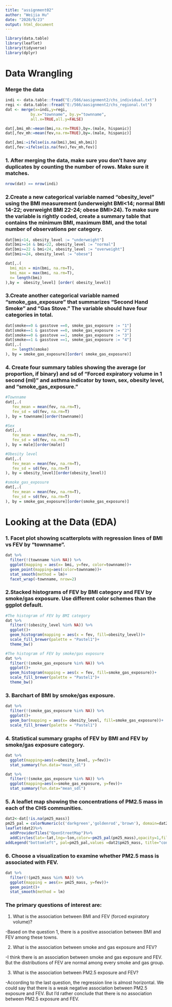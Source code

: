 ```yaml
---
title: "assignment02"
author: "Weijia Hu"
date: "2020/9/23"
output: html_document
---
```


```r
library(data.table)
library(leaflet)
library(tidyverse)
library(dplyr)

```
# Data Wrangling
### Merge the data
```r
indi <- data.table::fread("E:/566/aasignment2/chs_individual.txt")
regi <- data.table::fread("E:/566/aasignment2/chs_regional.txt")
dat <- merge(x=indi,y=regi,
           by.x="townname", by.y="townname",
           all.x=TRUE,all.y=FALSE)
```

```r
dat[,bmi_mh:=mean(bmi,na.rm=TRUE),by=.(male, hispanic)]
dat[,fev_mh:=mean(fev,na.rm=TRUE),by=.(male, hispanic)]

dat[,bmi:=ifelse(is.na(bmi),bmi_mh,bmi)]
dat[,fev:=ifelse(is.na(fev),fev_mh,fev)]
```
### 1. After merging the data, make sure you don’t have any duplicates by counting the number of rows. Make sure it matches.

```r
nrow(dat) == nrow(indi)
```

### 2.Create a new categorical variable named “obesity_level” using the BMI measurement (underweight BMI<14; normal BMI 14-22; overweight BMI 22-24; obese BMI>24). To make sure the variable is rightly coded, create a summary table that contains the minimum BMI, maximum BMI, and the total number of observations per category.

```r
dat[bmi<14, obesity_level := "underweight"]
dat[bmi>=14 & bmi<22, obesity_level := "normal"]
dat[bmi>=22 & bmi<24, obesity_level := "overweight"]
dat[bmi>=24, obesity_level := "obese"]

dat[,.(
  bmi_min = min(bmi, na.rm=T),
  bmi_max = max(bmi, na.rm=T),
  n= length(bmi)
),by =  obesity_level] [order( obesity_level)]
```
### 3.Create another categorical variable named “smoke_gas_exposure” that summarizes “Second Hand Smoke” and “Gas Stove.” The variable should have four categories in total.
```r
dat[smoke==0 & gasstove ==0, smoke_gas_exposure := "1"]
dat[smoke==1 & gasstove ==0, smoke_gas_exposure := "2"]
dat[smoke==0 & gasstove ==1, smoke_gas_exposure := "3"]
dat[smoke==1 & gasstove ==1, smoke_gas_exposure := "4"]
dat[,.(
   n= length(smoke)
), by = smoke_gas_exposure][order( smoke_gas_exposure)]
```
### 4. Create four summary tables showing the average (or proportion, if binary) and sd of “Forced expiratory volume in 1 second (ml)” and asthma indicator by town, sex, obesity level, and “smoke_gas_exposure.”

```r
#Townname
dat[,.(
   fev_mean = mean(fev, na.rm=T),
   fev_sd = sd(fev, na.rm=T)
), by = townname][order(townname)]
```

```r
#Sex
dat[,.(
   fev_mean = mean(fev, na.rm=T),
   fev_sd = sd(fev, na.rm=T)
), by = male][order(male)]
```

```r
#Obesity level
dat[,.(
   fev_mean = mean(fev, na.rm=T),
   fev_sd = sd(fev, na.rm=T)
), by = obesity_level][order(obesity_level)]

```

```r
#smoke_gas_exposure
dat[,.(
   fev_mean = mean(fev, na.rm=T),
   fev_sd = sd(fev, na.rm=T)
), by = smoke_gas_exposure][order(smoke_gas_exposure)]

```

# Looking at the Data (EDA)
### 1. Facet plot showing scatterplots with regression lines of BMI vs FEV by “townname”.
```r
dat %>%
  filter(!(townname %in% NA)) %>%
  ggplot(mapping = aes(x= bmi, y=fev, color=townname))+
  geom_point(mapping=aes(color=townname))+
  stat_smooth(method = lm)+
  facet_wrap(~townname, nrow=2)
```

### 2.Stacked histograms of FEV by BMI category and FEV by smoke/gas exposure. Use different color schemes than the ggplot default.
```r
#The histogram of FEV by BMI category
dat %>%
  filter(!(obesity_level %in% NA)) %>%
  ggplot()+
  geom_histogram(mapping = aes(x = fev, fill=obesity_level))+
  scale_fill_brewer(palette = "Pastel1")+
  theme_bw()
```
```r
#The histogram of FEV by smoke/gas exposure
dat %>%
  filter(!(smoke_gas_exposure %in% NA)) %>%
  ggplot()+
  geom_histogram(mapping = aes(x = fev, fill=smoke_gas_exposure))+
  scale_fill_brewer(palette = "Pastel1")+
  theme_bw()
```
### 3. Barchart of BMI by smoke/gas exposure.
```r
dat %>%
  filter(!(smoke_gas_exposure %in% NA)) %>%
  ggplot()+
  geom_bar(mapping = aes(x= obesity_level, fill=smoke_gas_exposure))+
  scale_fill_brewer(palette = "Pastel1")
```

### 4. Statistical summary graphs of FEV by BMI and FEV by smoke/gas exposure category.
```r
dat %>%
  ggplot(mapping=aes(x=obesity_level, y=fev))+
  stat_summary(fun.data="mean_sdl")

dat %>%
  filter(!(smoke_gas_exposure %in% NA)) %>%
  ggplot(mapping=aes(x=smoke_gas_exposure, y=fev))+
  stat_summary(fun.data="mean_sdl")
```

### 5. A leaflet map showing the concentrations of PM2.5 mass in each of the CHS communities.
```r
dat2<-dat[!is.na(pm25_mass)]
pm25_pal = colorNumeric(c('darkgreen','goldenrod','brown'), domain=dat2$pm25_mass)
leaflet(dat2)%>%
  addProviderTiles("OpenStreetMap")%>%
  addCircles(lat=~lat,lng=~lon,color=~pm25_pal(pm25_mass),opacity=1,fillOpacity=1, radius=5000)%>%
addLegend("bottomleft", pal=pm25_pal,values =dat2$pm25_mass, title="concentration of PM2.5 Mass", opacity=1)
```

### 6. Choose a visualization to examine whether PM2.5 mass is associated with FEV.

```r
dat %>%
  filter(!(pm25_mass %in% NA)) %>%
  ggplot(mapping = aes(x= pm25_mass, y=fev))+
  geom_point()+
  stat_smooth(method = lm)

```

### The primary questions of interest are: 
1. What is the association between BMI and FEV (forced expiratory volume)? 

-Based on the question 1, there is a positive association between BMI and FEV among these towns. 

2. What is the association between smoke and gas exposure and FEV? 

-I think there is an association between smoke and gas exposure and FEV. But the distributions of FEV are normal among every smoke and gas group. 

3. What is the association between PM2.5 exposure and FEV?

-According to the last question, the regression line is almost horizontal. We could say that there is a weak negative association between PM2.5 exposure and FEV. But I'd rather conclude that there is no association between PM2.5 exposure and FEV.
